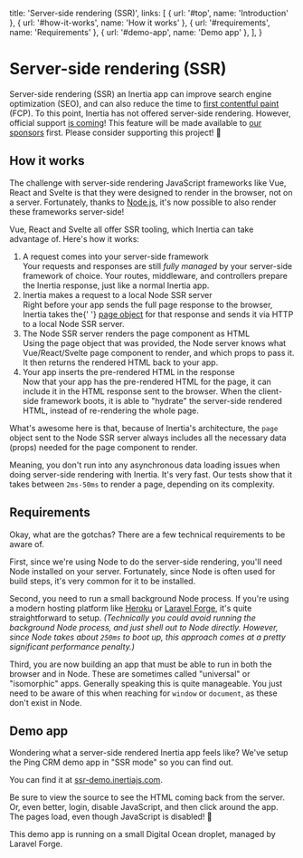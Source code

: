 
  title: 'Server-side rendering (SSR)',
  links: [
    { url: '#top', name: 'Introduction' },
    { url: '#how-it-works', name: 'How it works' },
    { url: '#requirements', name: 'Requirements' },
    { url: '#demo-app', name: 'Demo app' },
  ],
}

# Server-side rendering (SSR)

Server-side rendering (SSR) an Inertia app can improve search engine optimization (SEO), and can also reduce the time to [first contentful paint](https://web.dev/fcp/) (FCP). To this point, Inertia has not offered server-side rendering. However, official support [is coming](https://twitter.com/reinink/status/1374373761147760654)! This feature will be made available to [our sponsors](/sponsors) first. Please consider supporting this project! 💜

## How it works

The challenge with server-side rendering JavaScript frameworks like Vue, React and Svelte is that they were designed to render in the browser, not on a server. Fortunately, thanks to [Node.js](https://nodejs.org/), it's now possible to also render these frameworks server-side!

Vue, React and Svelte all offer SSR tooling, which Inertia can take advantage of. Here's how it works:

<ol>
  <li className="pb-6 font-bold text-gray-700">
    <div>A request comes into your server-side framework</div>
    <div className="mt-1 text-base font-medium text-gray-600">
      Your requests and responses are still <em>fully managed</em> by your server-side framework of choice. Your routes,
      middleware, and controllers prepare the Inertia response, just like a normal Inertia app.
    </div>
  </li>
  <li className="pb-6 font-bold text-gray-700">
    <div>Inertia makes a request to a local Node SSR server</div>
    <div className="mt-1 text-base font-medium text-gray-600">
      Right before your app sends the full page response to the browser, Inertia takes the{' '}
      <a href="/the-protocol#the-page-object">page object</a> for that response and sends it via HTTP to a local Node
      SSR server.
    </div>
  </li>
  <li className="pb-6 font-bold text-gray-700">
    <div>The Node SSR server renders the page component as HTML</div>
    <div className="mt-1 text-base font-medium text-gray-600">
      Using the page object that was provided, the Node server knows what Vue/React/Svelte page component to render, and
      which props to pass it. It then returns the rendered HTML back to your app.
    </div>
  </li>
  <li className="font-bold text-gray-700">
    <div>Your app inserts the pre-rendered HTML in the response</div>
    <div className="mt-1 text-base font-medium text-gray-600">
      Now that your app has the pre-rendered HTML for the page, it can include it in the HTML response sent to the
      browser. When the client-side framework boots, it is able to "hydrate" the server-side rendered HTML, instead of
      re-rendering the whole page.
    </div>
  </li>
</ol>

What's awesome here is that, because of Inertia's architecture, the `page` object sent to the Node SSR server always includes all the necessary data (props) needed for the page component to render.

Meaning, you don't run into any asynchronous data loading issues when doing server-side rendering with Inertia. It's very fast. Our tests show that it takes between `2ms-50ms` to render a page, depending on its complexity.

## Requirements

Okay, what are the gotchas? There are a few technical requirements to be aware of.

First, since we're using Node to do the server-side rendering, you'll need Node installed on your server. Fortunately, since Node is often used for build steps, it's very common for it to be installed.

Second, you need to run a small background Node process. If you're using a modern hosting platform like [Heroku](https://dashboard.heroku.com/) or [Laravel Forge](https://forge.laravel.com/), it's quite straightforward to setup. _(Technically you could avoid running the background Node process, and just shell out to Node directly. However, since Node takes about `250ms` to boot up, this approach comes at a pretty significant performance penalty.)_

Third, you are now building an app that must be able to run in both the browser and in Node. These are sometimes called "universal" or "isomorphic" apps. Generally speaking this is quite manageable. You just need to be aware of this when reaching for `window` or `document`, as these don't exist in Node.

## Demo app

Wondering what a server-side rendered Inertia app feels like? We've setup the Ping CRM demo app in "SSR mode" so you can find out.

You can find it at [ssr-demo.inertiajs.com](https://ssr-demo.inertiajs.com).

Be sure to view the source to see the HTML coming back from the server. Or, even better, login, disable JavaScript, and then click around the app. The pages load, even though JavaScript is disabled! 🤩

This demo app is running on a small Digital Ocean droplet, managed by Laravel Forge.
